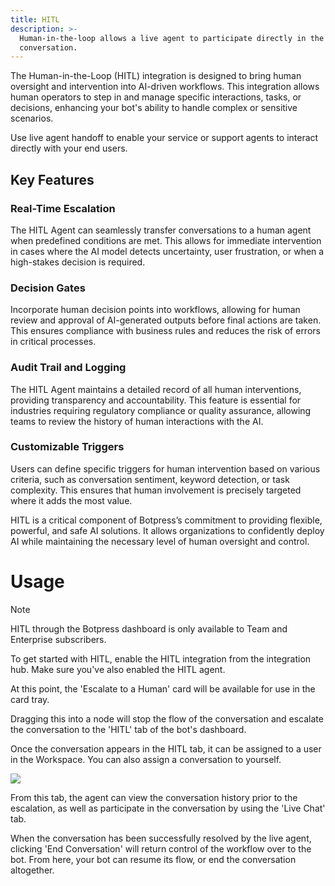 ```yaml
---
title: HITL
description: >-
  Human-in-the-loop allows a live agent to participate directly in the bot's
  conversation.
---
```



The Human-in-the-Loop (HITL) integration is designed to bring human oversight and intervention into AI-driven workflows. This integration allows human operators to step in and manage specific interactions, tasks, or decisions, enhancing your bot's ability to handle complex or sensitive scenarios.

Use live agent handoff to enable your service or support agents to interact directly with your end users.

## Key Features

### Real-Time Escalation

The HITL Agent can seamlessly transfer conversations to a human agent when predefined conditions are met. This allows for immediate intervention in cases where the AI model detects uncertainty, user frustration, or when a high-stakes decision is required.

### Decision Gates

Incorporate human decision points into workflows, allowing for human review and approval of AI-generated outputs before final actions are taken. This ensures compliance with business rules and reduces the risk of errors in critical processes.

### Audit Trail and Logging

The HITL Agent maintains a detailed record of all human interventions, providing transparency and accountability. This feature is essential for industries requiring regulatory compliance or quality assurance, allowing teams to review the history of human interactions with the AI.

### Customizable Triggers

Users can define specific triggers for human intervention based on various criteria, such as conversation sentiment, keyword detection, or task complexity. This ensures that human involvement is precisely targeted where it adds the most value.

HITL is a critical component of Botpress’s commitment to providing flexible, powerful, and safe AI solutions. It allows organizations to confidently deploy AI while maintaining the necessary level of human oversight and control.

# Usage

<Note>
Note

HITL through the Botpress dashboard is only available to Team and Enterprise subscribers.
</Note>

To get started with HITL, enable the HITL integration from the integration hub. Make sure you've also enabled the HITL agent.

At this point, the 'Escalate to a Human' card will be available for use in the card tray.

Dragging this into a node will stop the flow of the conversation and escalate the conversation to the 'HITL' tab of the bot's dashboard.

Once the conversation appears in the HITL tab, it can be assigned to a user in the Workspace. You can also assign a conversation to yourself.

<img src="./hitl.png" />

From this tab, the agent can view the conversation history prior to the escalation, as well as participate in the conversation by using the 'Live Chat' tab.

When the conversation has been successfully resolved by the live agent, clicking 'End Conversation' will return control of the workflow over to the bot. From here, your bot can resume its flow, or end the conversation altogether.
